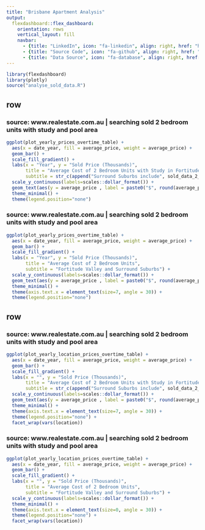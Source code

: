 ```yaml
---
title: "Brisbane Apartment Analysis"
output: 
  flexdashboard::flex_dashboard:
    orientation: rows
    vertical_layout: fill
    navbar:
      - {title: "LinkedIn", icon: "fa-linkedin", align: right, href: "https://www.linkedin.com/in/tylorbunting/"}
      - {title: "Source Code", icon: "fa-github", align: right, href: "https://github.com/tylorbunting/Brisbane_Apartment_Analysis"}
      - {title: "Data Source", icon: "fa-database", align: right, href: "https://www.realestate.com.au/sold/with-2-bedrooms-in-fortitude+valley,+qld+4006%3b+newstead,+qld+4006%3b+teneriffe,+qld+4005%3b+new+farm,+qld+4005%3b+spring+hill,+qld+4000%3b+bowen+hills,+qld+4006/list-12?maxBeds=2&includeSurrounding=false&misc=ex-no-sale-price&keywords=swimming%20pool%2Cstudy&checkedFeatures=swimming%20pool%2Cstudy"}
---
```


```r
library(flexdashboard)
library(plotly)
source("analyse_sold_data.R")
```

row
-----------------------------------------------------------------------

### source: www.realestate.com.au | searching sold 2 bedroom units with study and pool area {.no-mobile}

```r
ggplot(plot_yearly_prices_overtime_table) +
  aes(x = date_year, fill = average_price, weight = average_price) +
  geom_bar() +
  scale_fill_gradient() +
  labs(x = "Year", y = "Sold Price (Thousands)", 
       title = "Average Cost of 2 Bedroom Units with Study in Fortitude Valley and Surrounding Suburbs",
       subtitle = str_c(append("Surround Suburbs include", sold_data_2_locations), collapse = " | ")) +
  scale_y_continuous(labels=scales::dollar_format()) +
  geom_text(aes(y = average_price , label = paste0("$", round(average_price), "k")), nudge_y = 35) +
  theme_minimal() +
  theme(legend.position="none")
```

### source: www.realestate.com.au | searching sold 2 bedroom units with study and pool area {.mobile}

```r
ggplot(plot_yearly_prices_overtime_table) +
  aes(x = date_year, fill = average_price, weight = average_price) +
  geom_bar() +
  scale_fill_gradient() +
  labs(x = "Year", y = "Sold Price (Thousands)", 
       title = "Average Cost of 2 Bedroom Units",
       subtitle = "Fortitude Valley and Surround Suburbs") +
  scale_y_continuous(labels=scales::dollar_format()) +
  geom_text(aes(y = average_price , label = paste0("$", round(average_price), "k")), nudge_y = 15, size = 2.1) +
  theme_minimal() +
  theme(axis.text.x = element_text(size=7, angle = 30)) +
  theme(legend.position="none")
```

row
-----------------------------------------------------------------------

### source: www.realestate.com.au | searching sold 2 bedroom units with study and pool area {.no-mobile}

```r
ggplot(plot_yearly_location_prices_overtime_table) +
  aes(x = date_year, fill = average_price, weight = average_price) +
  geom_bar() +
  scale_fill_gradient() +
  labs(x = "", y = "Sold Price (Thousands)", 
       title = "Average Cost of 2 Bedroom Units with Study in Fortitude Valley and Surrounding Suburbs",
       subtitle = str_c(append("Surround Suburbs include", sold_data_2_locations), collapse = " | ")) +
  scale_y_continuous(labels=scales::dollar_format()) +
  geom_text(aes(y = average_price , label = paste0("$", round(average_price), "k")), nudge_y = 120, size = 2.2) +
  theme_minimal() +
  theme(axis.text.x = element_text(size=7, angle = 30)) +
  theme(legend.position="none") + 
  facet_wrap(vars(location))
```


### source: www.realestate.com.au | searching sold 2 bedroom units with study and pool area {.mobile}

```r
ggplot(plot_yearly_location_prices_overtime_table) +
  aes(x = date_year, fill = average_price, weight = average_price) +
  geom_bar() +
  scale_fill_gradient() +
  labs(x = "", y = "Sold Price (Thousands)", 
       title = "Average Cost of 2 Bedroom Units",
       subtitle = "Fortitude Valley and Surround Suburbs") +
  scale_y_continuous(labels=scales::dollar_format()) +
  theme_minimal() +
  theme(axis.text.x = element_text(size=0, angle = 30)) +
  theme(legend.position="none") + 
  facet_wrap(vars(location))
```



